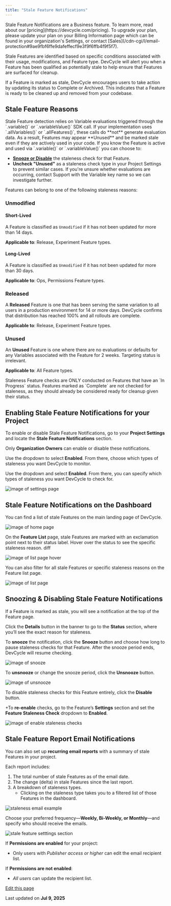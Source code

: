 ```yaml
---
title: "Stale Feature Notifications"
---
```


<Info>
  Stale Feature Notifications are a Business feature. To learn more, read about our [pricing](https://devcycle.com/pricing). To upgrade your plan, please update your plan on your Billing Information page which can be found in your organization's Settings, or contact [Sales](/cdn-cgi/l/email-protection#9ae9fbf6ffe9dafeffecf9e3f9f6ffb4f9f5f7).
</Info>

Stale Features are identified based on specific conditions associated with their usage, modifications, and Feature type. DevCycle will alert you when a Feature has been qualified as potentially stale to help ensure that Features are surfaced for cleanup.

If a Feature is marked as stale, DevCycle encourages users to take action by updating its status to Complete or Archived. This indicates that a Feature is ready to be cleaned up and removed from your codebase.

## Stale Feature Reasons[​](#stale-feature-reasons "Direct link to Stale Feature Reasons")

<Note>
  Stale Feature detection relies on Variable evaluations triggered through the `.variable()` or `.variableValue()` SDK call. If your implementation uses `.allVariables()` or `.allFeatures()`, these calls do **not** generate evaluation data. As a result, Features may appear **Unused** and be marked stale even if they are actively used in your code. If you know the Feature is active and used via `.variable()` or `.variableValue()` you can choose to:

  * **[Snooze or Disable](/platform/feature-flags/stale-feature-notifications#snoozing--disabling-stale-feature-notifications)** the staleness check for that Feature.
  * **Uncheck "Unused"** as a staleness check type in your Project Settings to prevent similar cases. If you're unsure whether evaluations are occurring, contact Support with the Variable key name so we can investigate further.
</Note>

Features can belong to one of the following staleness reasons:

### Unmodified[​](#unmodified "Direct link to Unmodified")

#### Short-Lived[​](#short-lived "Direct link to Short-Lived")

A Feature is classified as `Unmodified` if it has not been updated for more than 14 days.

**Applicable to**: Release, Experiment Feature types.

#### Long-Lived[​](#long-lived "Direct link to Long-Lived")

A Feature is classified as `Unmodified` if it has not been updated for more than 30 days.

**Applicable to**: Ops, Permissions Feature types.

### Released[​](#released "Direct link to Released")

A **Released** Feature is one that has been serving the same variation to all users in a production environment for 14 or more days. DevCycle confirms that distribution has reached 100% and all rollouts are complete.

**Applicable to**: Release, Experiment Feature types.

### Unused[​](#unused "Direct link to Unused")

An **Unused** Feature is one where there are no evaluations or defaults for any Variables associated with the Feature for 2 weeks. Targeting status is irrelevant.

**Applicable to**: All Feature types.

<Info>
  Staleness Feature checks are ONLY conducted on Features that have an `In Progress` status. Features marked as `Complete` are not checked for staleness, as they should already be considered ready for cleanup given their status.
</Info>

## Enabling Stale Feature Notifications for your Project[​](#enabling-stale-feature-notifications-for-your-project "Direct link to Enabling Stale Feature Notifications for your Project")

To enable or disable Stale Feature Notifications, go to your **Project Settings** and locate the **Stale Feature Notifications** section.

Only **Organization Owners** can enable or disable these notifications.

Use the dropdown to select **Enabled**. From there, choose which types of staleness you want DevCycle to monitor.

Use the dropdown and select **Enabled**. From there, you can specify which types of staleness you want DevCycle to check for.

![image of settings page](/images/platform/feature-flags/assets/images/apr-2025-stale-flag-settings-email-fee896a7e75be99f085e14805d42ea29.png)

## Stale Feature Notifications on the Dashboard[​](#stale-feature-notifications-on-the-dashboard "Direct link to Stale Feature Notifications on the Dashboard")

You can find a list of stale Features on the main landing page of DevCycle.

![image of home page](/images/platform/feature-flags/assets/images/nov-2024-stale-feat-home-page-3821c14ba4da79fdecfca8fdb9fc3e1d.png)

On the **Feature List** page, stale Features are marked with an exclamation point next to their status label. Hover over the status to see the specific staleness reason. diff

![image of list page hover](/images/platform/feature-flags/assets/images/nov-2024-stale-feat-list-page-hover-e15860a633fd136b481d939f5fd54d1f.png)

You can also filter for all stale Features or specific staleness reasons on the Feature list page.

![image of list page](/images/platform/feature-flags/assets/images/nov-2024-stale-feat-list-page-c98bd7758d403383936b87ab31103d14.png)

## Snoozing & Disabling Stale Feature Notifications[​](#snoozing--disabling-stale-feature-notifications "Direct link to Snoozing & Disabling Stale Feature Notifications")

If a Feature is marked as stale, you will see a notification at the top of the Feature page.

Click the **Details** button in the banner to go to the **Status** section, where you’ll see the exact reason for staleness.

To **snooze** the notification, click the **Snooze** button and choose how long to pause staleness checks for that Feature. After the snooze period ends, DevCycle will resume checking.

![image of snooze](/images/platform/feature-flags/assets/images/nov-2024-stale-feat-snooze-68e3cbb061f3edb5cc8d582b21d74899.png)

To **unsnooze** or change the snooze period, click the **Unsnooze** button.

![image of unsnooze](/images/platform/feature-flags/assets/images/nov-2024-stale-feat-unsnooze-fa6a671198bec8cb9b83cfe28d8508fa.png)

To disable staleness checks for this Feature entirely, click the **Disable** button.

+To **re-enable** checks, go to the Feature’s **Settings** section and set the **Feature Staleness Check** dropdown to **Enabled**.

![image of enable staleness checks](/images/platform/feature-flags/assets/images/nov-2024-stale-feat-disable-caf4e187cad90d108c0dd94fabfa36d7.png)

## Stale Feature Report Email Notifications[​](#stale-feature-report-email-notifications "Direct link to Stale Feature Report Email Notifications")

You can also set up **recurring email reports** with a summary of stale Features in your project.

Each report includes:

1. The total number of stale Features as of the email date.
2. The change (delta) in stale Features since the last report.
3. A breakdown of staleness types.
   * Clicking on the staleness type takes you to a filtered list of those Features in the dashboard.

![staleness email example](/images/platform/feature-flags/assets/images/apr-2025-stale-email-ex-e636d13fb3bdf503a3b91cdb3454cf99.png)

Choose your preferred frequency—**Weekly, Bi-Weekly, or Monthly**—and specify who should receive the emails.

![stale feature setttings section](/images/platform/feature-flags/assets/images/apr-2025-stale-flag-settings-email-fee896a7e75be99f085e14805d42ea29.png)

If **Permissions are enabled** for your project:

* Only users with *Publisher access or higher* can edit the email recipient list.

If **Permissions are not enabled**:

* *All users* can update the recipient list.

[Edit this page](https://github.com/devcyclehq/devcycle-docs/edit/main/docs/platform/feature-flags/stale-feature-notifications.md)

Last updated on **Jul 9, 2025**
